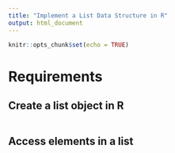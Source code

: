 ---
title: "Implement a List Data Structure in R"
output: html_document
---

```{r setup, include=FALSE}
knitr::opts_chunk$set(echo = TRUE)
```

# Requirements#

## Create a list object in R
```{r Create a list object in R, include= T, warning=F, error=F}






```

## Access elements in a list
```{r Access elements in a list, include=T, error=F, warning=F}






```
























